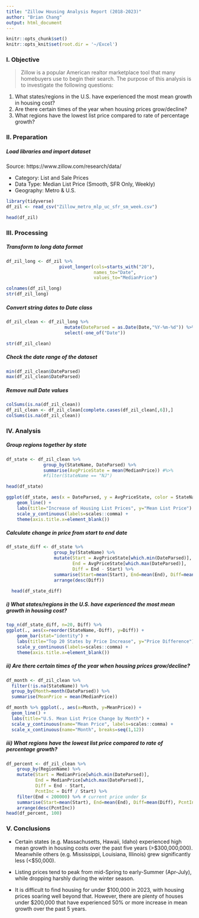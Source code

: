 ---
title: "Zillow Housing Analysis Report (2018-2023)"
author: "Brian Chang"
output: html_document
---

```{r setup, include=FALSE}
knitr::opts_chunk$set()
knitr::opts_knit$set(root.dir = '~/Excel')
```
### I. Objective

> Zillow is a popular American realtor marketplace tool that many homebuyers use to begin their search. The purpose of this analysis is to investigate the following questions:

1. What states/regions in the U.S. have experienced the most mean growth in housing cost?
2. Are there certain times of the year when housing prices grow/decline?
3. What regions have the lowest list price compared to rate of percentage growth?

### II. Preparation
##### Load libraries and import dataset

Source: https://www.zillow.com/research/data/

* Category: List and Sale Prices
* Data Type: Median List Price (Smooth, SFR Only, Weekly)
* Geography: Metro & U.S.
```{r echo=T, results='hide', message=F, warning=F}
library(tidyverse)
df_zil <- read_csv("Zillow_metro_mlp_uc_sfr_sm_week.csv")
```
```{r collapse=T}
head(df_zil)
```

### III. Processing
##### Transform to long data format
```{r echo=T, results='hide', message=F, warning=F}
df_zil_long <- df_zil %>% 
                    pivot_longer(cols=starts_with("20"),
                                 names_to="Date", 
                                 values_to="MedianPrice")
```
```{r}
colnames(df_zil_long)
str(df_zil_long)
```

##### Convert string dates to Date class
```{r echo=T, results='hide', message=F, warning=F}
df_zil_clean <- df_zil_long %>%
                      mutate(DateParsed = as.Date(Date,"%Y-%m-%d")) %>%
                      select(-one_of("Date"))
```
```{r}
str(df_zil_clean)
```

##### Check the date range of the dataset
```{r collapse=T}
min(df_zil_clean$DateParsed)
max(df_zil_clean$DateParsed)
```
##### Remove null Date values
```{r collapse=T}
colSums(is.na(df_zil_clean))
df_zil_clean <- df_zil_clean[complete.cases(df_zil_clean[,6]),]
colSums(is.na(df_zil_clean))
```

### IV. Analysis
##### Group regions together by state
```{r echo=T, results='hide', message=F, warning=F}
df_state <- df_zil_clean %>%
              group_by(StateName, DateParsed) %>%
              summarise(AvgPriceState = mean(MedianPrice)) #%>%
              #filter(StateName == "NJ")
```

```{r collapse=T}
head(df_state)
```

```{r}
ggplot(df_state, aes(x = DateParsed, y = AvgPriceState, color = StateName)) +
    geom_line() +
    labs(title="Increase of Housing List Prices", y="Mean List Price") +
    scale_y_continuous(labels=scales::comma) +
    theme(axis.title.x=element_blank())
```

##### Calculate change in price from start to end date
```{r echo=T, results='hide', message=F, warning=F}
df_state_diff <- df_state %>%
                  group_by(StateName) %>%
                  mutate(Start = AvgPriceState[which.min(DateParsed)],
                         End = AvgPriceState[which.max(DateParsed)],
                         Diff = End - Start) %>%
                  summarise(Start=mean(Start), End=mean(End), Diff=mean(Diff)) %>%
                  arrange(desc(Diff))
```

```{r collapse=T}
  head(df_state_diff)
```

##### i) What states/regions in the U.S. have experienced the most mean growth in housing cost?
```{r}
top_n(df_state_diff, n=20, Diff) %>%
ggplot(., aes(x=reorder(StateName,-Diff), y=Diff)) +
    geom_bar(stat="identity") +
    labs(title="Top 20 States by Price Increase", y="Price Difference") +
    scale_y_continuous(labels=scales::comma) +
    theme(axis.title.x=element_blank())
```

##### ii) Are there certain times of the year when housing prices grow/decline?
```{r}
df_month <- df_zil_clean %>% 
  filter(!is.na(StateName)) %>% 
  group_by(Month=month(DateParsed)) %>% 
  summarise(MeanPrice = mean(MedianPrice))

df_month %>% ggplot(., aes(x=Month, y=MeanPrice)) +
  geom_line() +
  labs(title="U.S. Mean List Price Change by Month") +
  scale_y_continuous(name="Mean Price", labels=scales::comma) +
  scale_x_continuous(name="Month", breaks=seq(1,12))
```

##### iii) What regions have the lowest list price compared to rate of percentage growth?
```{r}
df_percent <- df_zil_clean %>% 
    group_by(RegionName) %>%
    mutate(Start = MedianPrice[which.min(DateParsed)],
           End = MedianPrice[which.max(DateParsed)],
           Diff = End - Start,
           PcntInc = Diff / Start) %>%
    filter(End < 200000) %>% # current price under $x
    summarise(Start=mean(Start), End=mean(End), Diff=mean(Diff), PcntInc=mean(PcntInc)) %>%
    arrange(desc(PcntInc))
head(df_percent, 100)
```
### V. Conclusions

* Certain states (e.g. Massachusetts, Hawaii, Idaho) experienced high mean growth in housing costs over the past five years (>\$300,000,000). Meanwhile others (e.g. Mississippi, Louisiana, Illinois) grew significantly less (<\$50,000). 

* Listing prices tend to peak from mid-Spring to early-Summer (Apr-July), while dropping harshly during the winter season.

* It is difficult to find housing for under \$100,000 in 2023, with housing prices soaring well beyond that. However, there are plenty of houses under \$200,000 that have experienced 50% or more increase in mean growth over the past 5 years.
